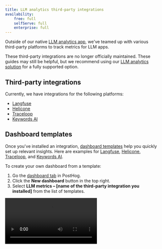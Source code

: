 ```yaml
---
title: LLM analytics third-party integrations
availability:
    free: full
    selfServe: full
    enterprise: full
---
```



Outside of our native [LLM analytics app](/docs/llm-analytics/start-here), we've teamed up with various third-party platforms to track metrics for LLM apps. 

<CalloutBox title="Note">

These third-party integrations are no longer officially maintained. These guides may still be helpful, but we recommend using our [LLM analytics solution](/docs/llm-analytics/start-here) for a fully supported option.

</CalloutBox>

## Third-party integrations

Currently, we have integrations for the following platforms:

- [Langfuse](/docs/llm-analytics/integrations/langfuse-posthog)
- [Helicone](/docs/llm-analytics/integrations/helicone-posthog) 
- [Traceloop](/docs/llm-analytics/integrations/traceloop-posthog)
- [Keywords AI](/docs/llm-analytics/integrations/keywords-ai-posthog)

## Dashboard templates

Once you've installed an integration, [dashboard templates](/docs/product-analytics/dashboards) help you quickly set up relevant insights. Here are examples for [Langfuse](https://eu.posthog.com/shared/HPOaK5zNVkP062nQJQJoooXe61l15w), [Helicone](https://us.posthog.com/shared/6_Qa74au0RhxERZ3wW9g87oxWlFxNA), [Traceloop](https://us.posthog.com/shared/tpX9kUd5BbGkdjxQE8YhCskNuYA7Jw), and [Keywords AI](https://us.posthog.com/shared/p1AymhS7EEm97nZOGA8nWmsdshhzYA).

To create your own dashboard from a template:

1. Go the [dashboard tab](https://app.posthog.com/dashboard) in PostHog.
2. Click the **New dashboard** button in the top right.
3. Select **LLM metrics – [name of the third-party integration you installed]** from the list of templates.

![How to create an LLM analytics dashboard using the template](https://res.cloudinary.com/dmukukwp6/video/upload/v1713967763/posthog.com/contents/docs/langfuse-dash.mp4)
